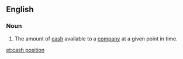 ==English==

===Noun===
{{en-noun|sg=[[cash]] [[position]]}}

# {{business|finance}} The amount of [[cash]] available to a [[company]] at a given point in time.

[[et:cash position]]